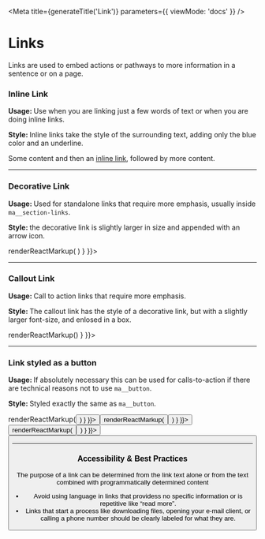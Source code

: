 
<Meta
  title={generateTitle('Link')}
  parameters={{
    viewMode: 'docs'
  }}
/>

# Links

Links are used to embed actions or pathways to more information in a sentence or on a page.

### Inline Link

<div class="container">
	<div class="row">
    <div class="col-6">
			<p>
				<strong>Usage: </strong>Use when you are linking just a few words of text or when you are doing inline links.
			</p>
    </div>
    <div class="col-6">
			<p>
				<strong>Style: </strong>Inline links take the style of the surrounding text, adding only the blue color and an underline.
			</p>
    </div>
  </div>
</div>

<Canvas className="borderless">
  <Story
    name="link">
      <p>Some content and then an <a href="#">inline link</a>, followed by more content.</p>
  </Story>
  <Story story={stories.linkCSS} />
</Canvas>

<hr className="sp--top" />

### Decorative Link

<div class="container">
	<div class="row">
    <div class="col-6">
			<p>
				<strong>Usage: </strong>Used for standalone links that require more emphasis, usually inside <code>ma__section-links</code>.
			</p>
    </div>
    <div class="col-6">
			<p>
				<strong>Style: </strong>the decorative link is slightly larger in size and appended with an arrow icon.
			</p>
    </div>
  </div>
</div>

<Canvas>
  <Story
    name="link-decorative"
    parameters={{ docs: { transformSource: () => renderReactMarkup(
    <DecorativeLink text="Decorative Link"/>) } }}>
    <DecorativeLink text="Decorative Link"/>
  </Story>
  <Story story={stories.linkDecorativeCSS} />
</Canvas>

<hr className="sp--top" />

### Callout Link

<div class="container">
	<div class="row">
    <div class="col-6">
			<p>
				<strong>Usage: </strong>Call to action links that require more emphasis.
			</p>
    </div>
    <div class="col-6">
			<p>
				<strong>Style: </strong>The callout link has the style of a decorative link, but with a slightly larger font-size, and enlosed in a box.
			</p>
    </div>
  </div>
</div>

<Canvas>
  <Story
    name="link-callout"
    parameters={{ docs: { transformSource: () => renderReactMarkup(<CalloutLink text="Callout Link"/>) } }}>
      <CalloutLink text="Callout Link"/>
  </Story>
  <Story story={stories.linkCalloutCSS} />
</Canvas>

<hr className="sp--top" />

### Link styled as a button

<div class="container">
	<div class="row">
    <div class="col-6">
			<p>
				<strong>Usage: </strong>If absolutely necessary this can be used for calls-to-action if there are technical reasons not to use <code>ma__button</code>.
				</p>
    </div>
    <div class="col-6">
			<p>
				<strong>Style: </strong>Styled exactly the same as <code>ma__button</code>.
			</p>
    </div>
  </div>
</div>

<Canvas>
  <Story
    name="link-button-primary"
    parameters={{ docs: { transformSource: () => renderReactMarkup(<Button href="#" text="Link as a button" usage="primary" />) } }}>
    	<Button href="#" text="Link as a button" usage="primary" />
  </Story>
  <Story
    name="link-button-secondary"
    parameters={{ docs: { transformSource: () => renderReactMarkup(<Button href="#" text="Link as a button" usage="secondary" />) } }}>
    	<Button href="#" text="Link as a button" usage="secondary" />
  </Story>
  <Story
    name="link-button-tertiary"
    parameters={{ docs: { transformSource: () => renderReactMarkup(<Button href="#" text="Link as a button" usage="tertiary" />) } }}>
    	<Button href="#" text="Link as a button" usage="tertiary" />
  </Story>
  <Story story={stories.linkButtonCSS} />
</Canvas>

<hr className="sp--top" />

### Accessibility & Best Practices

The purpose of a link can be determined from the link text alone or from the text combined with programmatically determined content

* Avoid using language in links that providess no specific information or is repetitive like “read more”.
* Links that start a process like downloading files, opening your e-mail client, or calling a phone number should be clearly labeled for what they are.
